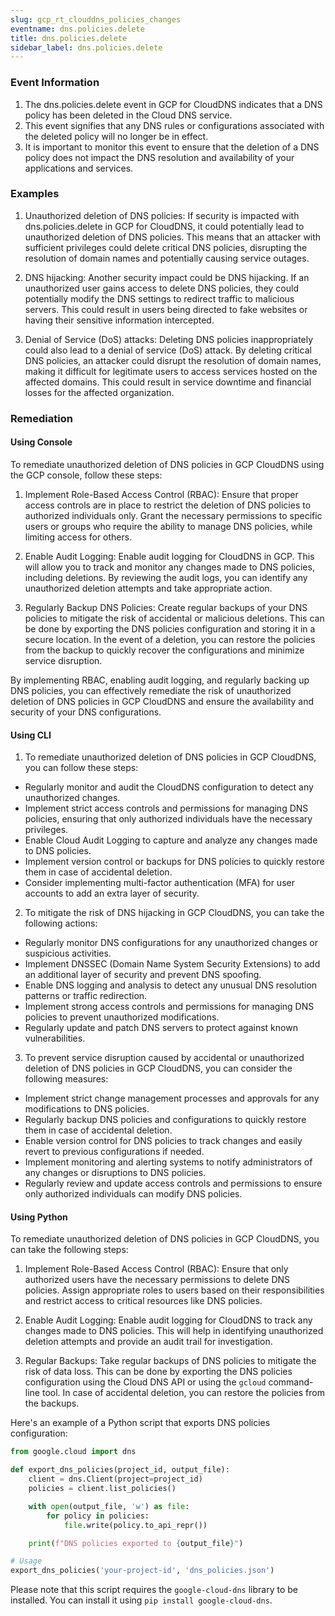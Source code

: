 ```yaml
--- 
slug: gcp_rt_clouddns_policies_changes
eventname: dns.policies.delete
title: dns.policies.delete
sidebar_label: dns.policies.delete
---
```

                       
### Event Information

1. The dns.policies.delete event in GCP for CloudDNS indicates that a DNS policy has been deleted in the Cloud DNS service.
2. This event signifies that any DNS rules or configurations associated with the deleted policy will no longer be in effect.
3. It is important to monitor this event to ensure that the deletion of a DNS policy does not impact the DNS resolution and availability of your applications and services.


### Examples

1. Unauthorized deletion of DNS policies: If security is impacted with dns.policies.delete in GCP for CloudDNS, it could potentially lead to unauthorized deletion of DNS policies. This means that an attacker with sufficient privileges could delete critical DNS policies, disrupting the resolution of domain names and potentially causing service outages.

2. DNS hijacking: Another security impact could be DNS hijacking. If an unauthorized user gains access to delete DNS policies, they could potentially modify the DNS settings to redirect traffic to malicious servers. This could result in users being directed to fake websites or having their sensitive information intercepted.

3. Denial of Service (DoS) attacks: Deleting DNS policies inappropriately could also lead to a denial of service (DoS) attack. By deleting critical DNS policies, an attacker could disrupt the resolution of domain names, making it difficult for legitimate users to access services hosted on the affected domains. This could result in service downtime and financial losses for the affected organization.

### Remediation

#### Using Console

To remediate unauthorized deletion of DNS policies in GCP CloudDNS using the GCP console, follow these steps:

1. Implement Role-Based Access Control (RBAC): Ensure that proper access controls are in place to restrict the deletion of DNS policies to authorized individuals only. Grant the necessary permissions to specific users or groups who require the ability to manage DNS policies, while limiting access for others.

2. Enable Audit Logging: Enable audit logging for CloudDNS in GCP. This will allow you to track and monitor any changes made to DNS policies, including deletions. By reviewing the audit logs, you can identify any unauthorized deletion attempts and take appropriate action.

3. Regularly Backup DNS Policies: Create regular backups of your DNS policies to mitigate the risk of accidental or malicious deletions. This can be done by exporting the DNS policies configuration and storing it in a secure location. In the event of a deletion, you can restore the policies from the backup to quickly recover the configurations and minimize service disruption.

By implementing RBAC, enabling audit logging, and regularly backing up DNS policies, you can effectively remediate the risk of unauthorized deletion of DNS policies in GCP CloudDNS and ensure the availability and security of your DNS configurations.

#### Using CLI

1. To remediate unauthorized deletion of DNS policies in GCP CloudDNS, you can follow these steps:

- Regularly monitor and audit the CloudDNS configuration to detect any unauthorized changes.
- Implement strict access controls and permissions for managing DNS policies, ensuring that only authorized individuals have the necessary privileges.
- Enable Cloud Audit Logging to capture and analyze any changes made to DNS policies.
- Implement version control or backups for DNS policies to quickly restore them in case of accidental deletion.
- Consider implementing multi-factor authentication (MFA) for user accounts to add an extra layer of security.

2. To mitigate the risk of DNS hijacking in GCP CloudDNS, you can take the following actions:

- Regularly monitor DNS configurations for any unauthorized changes or suspicious activities.
- Implement DNSSEC (Domain Name System Security Extensions) to add an additional layer of security and prevent DNS spoofing.
- Enable DNS logging and analysis to detect any unusual DNS resolution patterns or traffic redirection.
- Implement strong access controls and permissions for managing DNS policies to prevent unauthorized modifications.
- Regularly update and patch DNS servers to protect against known vulnerabilities.

3. To prevent service disruption caused by accidental or unauthorized deletion of DNS policies in GCP CloudDNS, you can consider the following measures:

- Implement strict change management processes and approvals for any modifications to DNS policies.
- Regularly backup DNS policies and configurations to quickly restore them in case of accidental deletion.
- Enable version control for DNS policies to track changes and easily revert to previous configurations if needed.
- Implement monitoring and alerting systems to notify administrators of any changes or disruptions to DNS policies.
- Regularly review and update access controls and permissions to ensure only authorized individuals can modify DNS policies.

#### Using Python

To remediate unauthorized deletion of DNS policies in GCP CloudDNS, you can take the following steps:

1. Implement Role-Based Access Control (RBAC): Ensure that only authorized users have the necessary permissions to delete DNS policies. Assign appropriate roles to users based on their responsibilities and restrict access to critical resources like DNS policies.

2. Enable Audit Logging: Enable audit logging for CloudDNS to track any changes made to DNS policies. This will help in identifying unauthorized deletion attempts and provide an audit trail for investigation.

3. Regular Backups: Take regular backups of DNS policies to mitigate the risk of data loss. This can be done by exporting the DNS policies configuration using the Cloud DNS API or using the `gcloud` command-line tool. In case of accidental deletion, you can restore the policies from the backups.

Here's an example of a Python script that exports DNS policies configuration:

```python
from google.cloud import dns

def export_dns_policies(project_id, output_file):
    client = dns.Client(project=project_id)
    policies = client.list_policies()

    with open(output_file, 'w') as file:
        for policy in policies:
            file.write(policy.to_api_repr())

    print(f"DNS policies exported to {output_file}")

# Usage
export_dns_policies('your-project-id', 'dns_policies.json')
```

Please note that this script requires the `google-cloud-dns` library to be installed. You can install it using `pip install google-cloud-dns`.


 